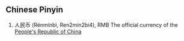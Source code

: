 ==Chinese Pinyin==
{{wikipedia}}
#人民币 (Rénmínbì, Ren2min2bi4), RMB The official currency of the [[People's Republic of China]]